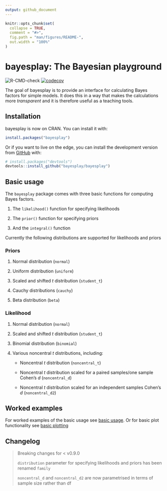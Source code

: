 ```yaml
---
output: github_document
---
```


<!-- README.md is generated from README.Rmd. Please edit that file -->

```r
knitr::opts_chunk$set(
  collapse = TRUE,
  comment = "#>",
  fig.path = "man/figures/README-",
  out.width = "100%"
)
```

# bayesplay: The Bayesian playground

 <!-- badges: start -->
 
![R-CMD-check](https://github.com/bayesplay/bayesplay/workflows/R-CMD-check/badge.svg)
[![codecov](https://codecov.io/gh/bayesplay/bayesplay/branch/main/graph/badge.svg?token=hEQ5HY3XOd)](https://codecov.io/gh/bayesplay/bayesplay)

<!-- badges: end -->

The goal of bayesplay is to provide an interface for calculating Bayes factors for simple models. It does this in a way that makes the calculations more *transparent* and it is therefore useful as a teaching tools. 

## Installation

bayesplay is now on CRAN. You can install it with:

```r
install.packages("bayesplay")
```

Or if you want to live on the edge, you can install the development version 
from [GitHub](https://github.com/) with:

``` r
# install.packages("devtools")
devtools::install_github("bayesplay/bayesplay")
```

## Basic usage 

The `bayesplay` package comes with three basic functions for computing Bayes factors.

1. The `likelihood()` function for specifying likelihoods

2. The `prior()` function for specifying priors

3. And the `integral()` function

Currently the following distributions are supported for likelihoods and priors

### Priors 

1. Normal distribution (`normal`)

2. Uniform distribution (`uniform`)

3. Scaled and shifted *t* distribution (`student_t`)

4. Cauchy distributions (`cauchy`)

5. Beta distribution (`beta`)

### Likelihood

1. Normal distribution (`normal`)

2. Scaled and shifted *t* distribution (`student_t`)

3. Binomial distribution (`binomial`)

4. Various noncentral *t* distributions, including: 

    - Noncentral *t* distribution (`noncentral_t`)
    
    - Noncentral *t* distribution scaled for a paired samples/one sample Cohen's *d* (`noncentral_d`)
    
    - Noncentral *t* distribution scaled for an independent samples Cohen's *d* (`noncentral_d2`)
    
## Worked examples

For worked examples of the basic usage see [basic usage](https://bayesplay.github.io/bayesplay/articles/basic.html). Or for basic plot functionality see [basic plotting](https://bayesplay.github.io/bayesplay/articles/plots.html)

## Changelog

> Breaking changes for < v0.9.0
>
> `distribution` parameter for specifying likelihoods and priors has been renamed `family`
>
> `noncentral_d` and `noncentral_d2` are now parametrised in terms of sample size rather than df
